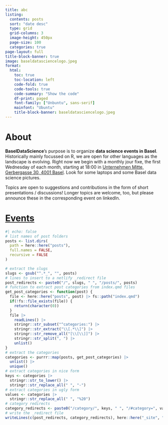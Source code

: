 ```yaml
---
title: abc
listing:
  contents: posts
  sort: "date desc"
  type: grid
  grid-columns: 3
  image-height: 450px
  page-size: 100
  categories: true
page-layout: full
title-block-banner: true 
image: baseldatasciencelogo.jpeg
format:
  html:
    toc: true
    toc-location: left
    code-fold: true
    code-tools: true
    code-summary: "Show the code"
    df-print: paged
    font-family: ["Unbuntu", sans-serif]
    mainfont: "Ubuntu"
    title-block-banner: baseldatasciencelogo.jpeg
---
```

<style>

#title-block-header {
  margin-block-end: 1rem;
  position: relative;
  margin-top: -1px;
  height: 450px;
}

.quarto-title-banner {
  margin-block-end: 1rem;
  position: relative;
  margin-top: 0px;
  height: 100%;
}

.quarto-title {
  opacity: 0 !important;
}


</style>

# About

**BaselDataScience**'s purpose is to organize **data science events in Basel**.
Historically mainly focussed on R, we are open for other languages as the landscape is evolving.
Right now we begin with a monthly jour fixe, the first Wednesday of each month, starting at
18:00 in [Unternehmen Mitte, Gerbergasse 30, 4001 Basel](https://mitte.ch/).
Look for some laptops and some Basel data science pictures.

Topics are open to suggestions and contributions in the form of short presentations / discussions!
Longer topics are welcome, too, but please announce these in the corresponding event on linkedIn.

# [Events](events.qmd)

```r
#| echo: false
# list names of post folders
posts <- list.dirs(
  path = here::here("posts"),
  full.names = FALSE,
  recursive = FALSE
)

# extract the slugs
slugs <- gsub("^.*_", "", posts)
# lines to insert to a netlify _redirect file
post_redirects <- paste0("/", slugs, " ", "/posts/", posts)
# function to extract post categories from index.qmd files
get_post_categories <- function(post) {
  file <- here::here("posts", post) |> fs::path("index.qmd")
  if(!fs::file_exists(file)) {
    return(character(0))
  }
  file |>
    readLines() |> 
    stringr::str_subset("^categories:") |>
    stringr::str_extract("\\[.*\\]") |> 
    stringr::str_remove_all("[\\[\\]]") |>
    stringr::str_split(", ") |> 
    unlist()
}
# extract the categories
categories <- purrr::map(posts, get_post_categories) |> 
  unlist() |> 
  unique()
# extract categories in nice form
keys <- categories |> 
  stringr::str_to_lower() |>
  stringr::str_replace_all(" ", "-")
# extract categories in ugly form
values <- categories |>
  stringr::str_replace_all(" ", "%20")
# category redirects
category_redirects <- paste0("/category/", keys, " ", "/#category=", values)
# write the _redirect file
writeLines(c(post_redirects, category_redirects), here::here("_site", "_redirects"))
```
